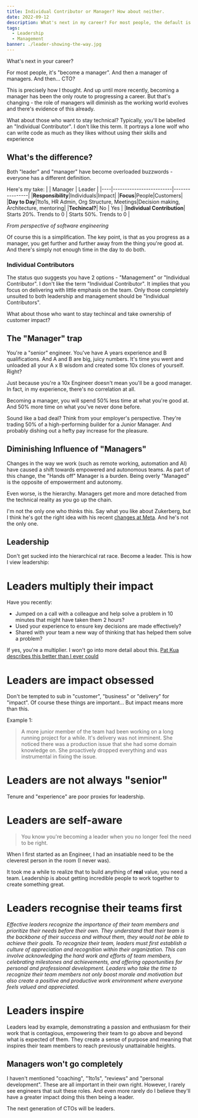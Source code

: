 ```yaml
---
title: Individual Contributor or Manager? How about neither.
date: 2022-09-12
description: What's next in my career? For most people, the default is to "become a manager". And then a manager of managers. And then - maybe CTO?
tags:
  - Leadership
  - Management
banner: ./leader-showing-the-way.jpg
---
```


What's next in your career?

For most people, it's "become a manager".
And then a manager of managers.
And then... CTO?

This is precisely how I thought.
And up until more recently, becoming a manager has been the only route to progressing a career.
But that's changing - the role of managers will diminish as the working world evolves and there's evidence of this already.

What about those who want to stay technical?
Typically, you'll be labelled an "Individual Contributor".
I don't like this term.
It portrays a lone wolf who can write code as much as they likes without using their skills and experience 


## What's the difference?
Both "leader" and "manager" have become overloaded buzzwords - everyone has a different definition.

Here's my take:
|    | Manager | Leader |
|----|-------------------------|----------------|
|**Responsibility**|Individuals|Impact|
|**Focus**|People|Customers|
|**Day to Day**|1to1s, HR Admin, Org Structure, Meetings|Decision making, Architecture, mentoring|
|**Techincal?**| No | Yes |
|**Individual Contribution**| Starts 20%. Trends to 0 | Starts   50%. Trends to 0 |

*From perspective of software engineering*

Of course this is a simplification.
The key point, is that as you progress as a manager, you get further and further away from the thing you're good at.
And there's simply not enough time in the day to do both.

### Individual Contributors
The status quo suggests you have 2 options - "Management" or "Individual Contributor".
I don't like the term "Individual Contributor".
It implies that you focus on delivering with little emphasis on the team.
Only those completely unsuited to both leadership and management should be "Individual Contributors".

What about those who want to stay techincal and take ownership of customer impact?

## The "Manager" trap
You're a "senior" engineer. You've have A years experience and B qualifications.
And A and B are big, juicy numbers.
It's time you went and unloaded all your A x B wisdom and created some 10x clones of yourself.
Right?

Just because you're a 10x Engineer doesn't mean you'll be a good manager.
In fact, in my experience, there's no correlation at all.

Becoming a manager, you will spend 50% less time at what you're good at.
And  50% more time on what you've never done before.

Sound like a bad deal?
Think from your employer's perspective.
They're trading 50% of a high-performing builder for a Junior Manager.
And probably dishing out a hefty pay increase for the pleasure.

## Diminishing Influence of "Managers"
Changes in the way we work (such as remote working, automation and AI) have caused a shift towards empowered and autonomous teams.
As part of this change, the "Hands off" Manager is a burden.
Being overly "Managed" is the opposite of empowerment and autonomy.

Even worse, is the hierarchy.
Managers get more and more detached from the technical reality as you go up the chain.

I'm not the only one who thinks this.
Say what you like about Zukerberg, but I think he's got the right idea with his recent [changes at Meta](https://www.businessinsider.com/facebook-managers-are-being-demoted-compete-with-former-reports-2023-3?r=US&IR=T).
And he's not the only one.

## Leadership
Don't get sucked into the hierarchical rat race.
Become a leader.
This is how I view leadership:

# Leaders multiply their impact
Have you recently:
* Jumped on a call with a colleague and help solve a problem in 10 minutes that might have taken them 2 hours?
* Used your experience to ensure key decisions are made effectively?
* Shared with your team a new way of thinking that has helped them solve a problem?

If yes, you're a multiplier.
I won't go into more detail about this.
[Pat Kua describes this better than I ever could](https://www.patkua.com/blog/maker-vs-multiplier/)

# Leaders are impact obsessed
Don't be tempted to sub in "customer", "business" or "delivery" for "impact".
Of course these things are important...
But impact means more than this.

Example 1:
> A more junior member of the team had been working on a long running project for a while.
> It's delivery was not imminent.
> She noticed there was a production issue that she had some domain knowledge on.
> She proactively dropped everything and was instrumental in fixing the issue.

# Leaders are not always "senior"
Tenure and "experience" are poor proxies for leadership.


# Leaders are self-aware

> You know you're becoming a leader when you no longer feel the need to be right.

When I first started as an Engineer, I had an insatiable need to be the cleverest person in the room (I never was).

It took me a while to realize that to build anything of **real** value, you need a team.
Leadership is about getting incredible people to work together to create something great.

# Leaders recognise their teams first
*Effective leaders recognize the importance of their team members and prioritize their needs before their own.
They understand that their team is the backbone of their success and without them, they would not be able to achieve their goals.
To recognize their team, leaders must first establish a culture of appreciation and recognition within their organization.
This can involve acknowledging the hard work and efforts of team members, celebrating milestones and achievements, and offering opportunities for personal and professional development.
Leaders who take the time to recognize their team members not only boost morale and motivation but also create a positive and productive work environment where everyone feels valued and appreciated.*

# Leaders inspire
Leaders lead by example, demonstrating a passion and enthusiasm for their work that is contagious, empowering their team to go above and beyond what is expected of them.
They create a sense of purpose and meaning that inspires their team members to reach previously unattainable heights.

## Managers won't go completely
I haven't mentioned "coaching", "1to1s", "reviews" and "personal development".
These are all important in their own right.
However, I rarely see engineers that suit these roles.
And even more rarely do I believe they'll have a greater impact doing this then being a leader.

The next generation of CTOs will be leaders.
